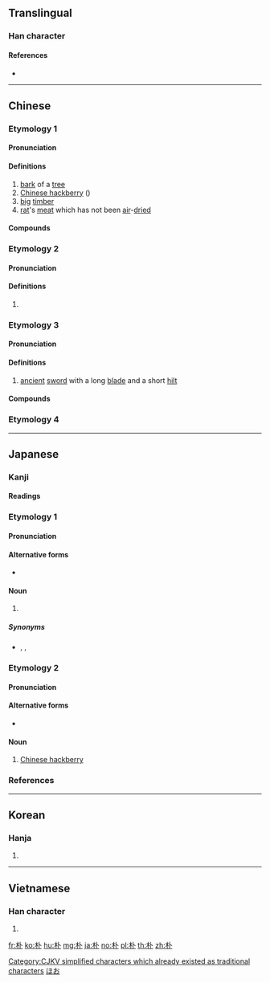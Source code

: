 {{character info/new}}
{{also|樸}}
==Translingual==

===Han character===
{{Han char|rn=75|rad=木|as=02|sn=6|four=43900|canj=DY|ids=⿰木卜}}

====References====
* {{Han ref|kx=0510.040|dkj=14428|dj=0894.030|hdz=21154.020|uh=6734|ud=26420|bh=A6B5|bd=42677}}

[[Category:CJKV simplified characters which already existed as traditional characters]]

----

==Chinese==

===Etymology 1===
{{zh-forms}}

====Pronunciation====
{{zh-pron
|m=pò
|c=pok3
|md=páuk
|mn=phoh
|w=4phoq
|mc=y
|oc=y
|cat=n
}}

====Definitions====
{{zh-hanzi}}

# [[bark]] of a [[tree]]
# [[Chinese hackberry]] ({{taxlink|Celtis sinensis|species|noshow=1}})
# [[big]] [[timber]]
# [[rat]]'s [[meat]] which has not been [[air]]-[[dried]]

====Compounds====
{{zh-der|fold=1|厚朴|朴硝|朴資茅斯|朴仔}}

===Etymology 2===
{{zh-forms}}

====Pronunciation====
{{zh-pron
|m=pú,piáo
|c=piu4
|mn=qz,xm,zz:phiâu/qz,xm,zz:phok
|w=4phoq
|cat=pn
}}

====Definitions====
{{zh-hanzi}}

# {{surname|lang=zh}}

===Etymology 3===
{{zh-forms}}

====Pronunciation====
{{zh-pron
|m=pō
|c=pok3,po1
|cat=n
}}

====Definitions====
{{zh-noun}}

# {{lb|zh|historical}} [[ancient]] [[sword]] with a long [[blade]] and a short [[hilt]]

====Compounds====
{{zh-der|fold=1|朴刀}}

===Etymology 4===
{{zh-see|樸}}

----

==Japanese==

===Kanji===
{{ja-kanji|grade=c|rs=木02}}

====Readings====
{{ja-readings
|goon=[[ほく]] (hoku)
|kanon=[[はく]] (haku)
|kanyoon=[[ぼく]] (boku)
|kun=[[ほお]] (hō), [[ほう]] (hō)
}}

===Etymology 1===
{{ja-kanjitab|ほお|yomi=k}}

====Pronunciation====
{{ja-pron|yomi=k|ほお|acc=1|acc_ref=DJR,NHK}}

====Alternative forms====
* {{ja-l|厚朴}}

====Noun====
{{ja-noun|ほお|hhira=ほほ}}

# {{vern|Japanese bigleaf magnolia}}

=====Synonyms=====
* {{ja-r|朴の木|ほおのき}}, {{ja-r|厚朴|こうぼく}}, {{ja-r|朴柏|ほおがしわ}}

===Etymology 2===
{{ja-kanjitab|えのき|yomi=irr}}

====Pronunciation====
{{ja-pron|yomi=irr|えのき|acc=0|acc_ref=DJR,NHK}}

====Alternative forms====
* {{ja-l|榎}}

====Noun====
{{ja-noun|えのき|エノキ}}

# [[Chinese hackberry]]

===References===
<references/>

[[Category:ja:Trees|ほお]]

----

==Korean==

===Hanja===
{{ko-hanja|hangeul=박|eumhun=후박나무|rv=bak|mr=pak|y=pak}}

# {{defn|lang=ko|sort=木02}}

----

==Vietnamese==

===Han character===
{{vi-hantu|[[phắc]], [[phác]], [[vóc]]|rs=木12}}

# {{defn|lang=vi|sort=木12}}

[[fr:朴]]
[[ko:朴]]
[[hu:朴]]
[[mg:朴]]
[[ja:朴]]
[[no:朴]]
[[pl:朴]]
[[th:朴]]
[[zh:朴]]